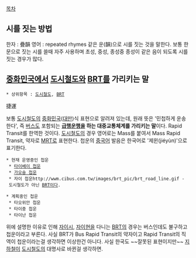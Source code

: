 [[목차]]

== 시를 짓는 방법 ==
한자 : 疊韻
영어 : repeated rhymes
같은 운(韻)으로 시를 짓는 것을 말한다. 보통 한문으로 짓는 시를 쓸때 자주 사용하며 초성, 중성, 종성중 종성이 같은 음이 되도록 시를 짓는 경우가 많다.

== [[중화민국]]에서 [[도시철도]]와 [[BRT]]를 가리키는 말 ==

 * 상위항목 : [[도시철도]], [[BRT]]

捷運

보통 [[도시철도]]의 [[중화민국]]([[대만]])식 표현으로 알려져 있는데, 원래 뜻은 '민첩하게 운송한다', 즉 [[버스]]도 포함되는 '''[[급행]]운행을 하는 대중교통체계를 가리키는 말'''이다. Rapid Transit를 한역한 것이다. [[도시철도]]의 경우 영어로는 Mass를 붙여서 Mass Rapid Transit, 약자로 [[MRT]]로 표현한다. 첩운의 [[중국어]] 발음은 한국어로 '제윈(jiéyùn)'으로 표기한다.

 * 현재 운영중인 첩운
  * [[타이베이 첩운]]
  * [[가오슝 첩운]]
  * 자이 첩운http://wwm.cibus.com.tw/images/brt_pic/brt_road_line.gif - 도시철도가 아닌 [[BRT]]이다.

 * 계획중인 첩운
  * 타오위안 첩운
  * 타이중 첩운
  * 타이난 첩운

위에 설명한 이유로 인해 [[자이시]], [[자이현]]을 다니는 [[BRT]]의 경우는 버스인데도 불구하고 첩운이라고 부른다. 사실 BRT가 Bus Rapid Transit의 약자이고 Rapid Transit의 직역이 첩운이라는걸 생각하면 이상한건 아니다. 사실 한국도 ~~잘못된 표현이지만~~ [[지하철]]이 [[도시철도]]의 대명사로 바뀐걸 생각하면.
